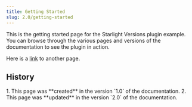 ```yaml
---
title: Getting Started
slug: 2.0/getting-started
---
```


This is the getting started page for the Starlight Versions plugin example.
You can browse through the various pages and versions of the documentation to see the plugin in action.

Here is a [link](/2.0/another-page/) to another page.

## History


<Steps>
  1. This page was **created** in the version `1.0` of the documentation. 2.
  This page was **updated** in the version `2.0` of the documentation.
</Steps>
